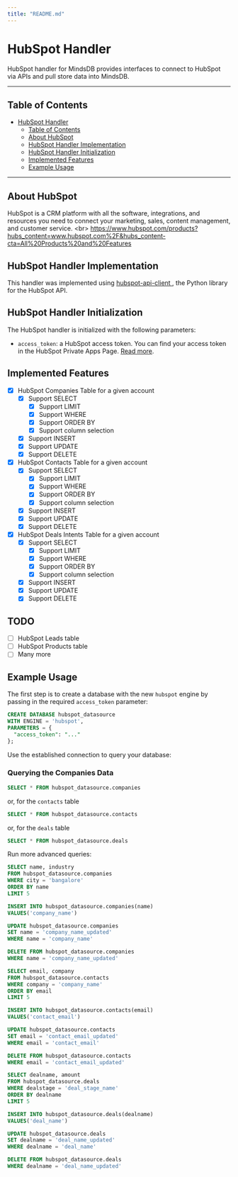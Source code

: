 ```yaml
---
title: "README.md"
---
```


# HubSpot Handler

HubSpot handler for MindsDB provides interfaces to connect to HubSpot via APIs and pull store data into MindsDB.

---

## Table of Contents

- [HubSpot Handler](#hubspot-handler)
  - [Table of Contents](#table-of-contents)
  - [About HubSpot](#about-hubspot)
  - [HubSpot Handler Implementation](#hubspot-handler-implementation)
  - [HubSpot Handler Initialization](#hubspot-handler-initialization)
  - [Implemented Features](#implemented-features)
  - [Example Usage](#example-usage)

---

## About HubSpot

HubSpot is a CRM platform with all the software, integrations, and resources you need to connect your marketing, sales, content management, and customer service.
&lt;br&gt;
https://www.hubspot.com/products?hubs_content=www.hubspot.com%2F&hubs_content-cta=All%20Products%20and%20Features

## HubSpot Handler Implementation

This handler was implemented using [hubspot-api-client
](https://github.com/HubSpot/hubspot-api-python), the Python library for the HubSpot API.

## HubSpot Handler Initialization

The HubSpot handler is initialized with the following parameters:

- `access_token`: a HubSpot access token. You can find your access token in the HubSpot Private Apps Page. [Read more](https://developers.hubspot.com/docs/api/private-apps).

## Implemented Features

- [x] HubSpot Companies Table for a given account
  - [x] Support SELECT
    - [x] Support LIMIT
    - [x] Support WHERE
    - [x] Support ORDER BY
    - [x] Support column selection
  - [x] Support INSERT
  - [x] Support UPDATE
  - [x] Support DELETE
- [x] HubSpot Contacts Table for a given account
  - [x] Support SELECT
    - [x] Support LIMIT
    - [x] Support WHERE
    - [x] Support ORDER BY
    - [x] Support column selection
  - [x] Support INSERT
  - [x] Support UPDATE
  - [x] Support DELETE
- [x] HubSpot Deals Intents Table for a given account
  - [x] Support SELECT
    - [x] Support LIMIT
    - [x] Support WHERE
    - [x] Support ORDER BY
    - [x] Support column selection
  - [x] Support INSERT
  - [x] Support UPDATE
  - [x] Support DELETE

## TODO

- [ ] HubSpot Leads table
- [ ] HubSpot Products table
- [ ] Many more

## Example Usage

The first step is to create a database with the new `hubspot` engine by passing in the required `access_token` parameter:

~~~~sql
CREATE DATABASE hubspot_datasource
WITH ENGINE = 'hubspot',
PARAMETERS = {
  "access_token": "..."
};
~~~~

Use the established connection to query your database:

### Querying the Companies Data
~~~~sql
SELECT * FROM hubspot_datasource.companies
~~~~

or, for the `contacts` table
~~~~sql
SELECT * FROM hubspot_datasource.contacts
~~~~

or, for the `deals` table
~~~~sql
SELECT * FROM hubspot_datasource.deals
~~~~

Run more advanced queries:

~~~~sql
SELECT name, industry
FROM hubspot_datasource.companies
WHERE city = 'bangalore'
ORDER BY name
LIMIT 5
~~~~

~~~~sql
INSERT INTO hubspot_datasource.companies(name)
VALUES('company_name')
~~~~

~~~~sql
UPDATE hubspot_datasource.companies
SET name = 'company_name_updated'
WHERE name = 'company_name'
~~~~

~~~~sql
DELETE FROM hubspot_datasource.companies
WHERE name = 'company_name_updated'
~~~~

~~~~sql
SELECT email, company
FROM hubspot_datasource.contacts
WHERE company = 'company_name'
ORDER BY email
LIMIT 5
~~~~

~~~~sql
INSERT INTO hubspot_datasource.contacts(email)
VALUES('contact_email')
~~~~

~~~~sql
UPDATE hubspot_datasource.contacts
SET email = 'contact_email_updated'
WHERE email = 'contact_email'
~~~~

~~~~sql
DELETE FROM hubspot_datasource.contacts
WHERE email = 'contact_email_updated'
~~~~

~~~~sql
SELECT dealname, amount
FROM hubspot_datasource.deals
WHERE dealstage = 'deal_stage_name'
ORDER BY dealname
LIMIT 5
~~~~

~~~~sql
INSERT INTO hubspot_datasource.deals(dealname)
VALUES('deal_name')
~~~~

~~~~sql
UPDATE hubspot_datasource.deals
SET dealname = 'deal_name_updated'
WHERE dealname = 'deal_name'
~~~~

~~~~sql
DELETE FROM hubspot_datasource.deals
WHERE dealname = 'deal_name_updated'
~~~~
